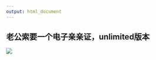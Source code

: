 ```yaml
---
output: html_document
---
```


## 老公索要一个电子亲亲证，unlimited版本

<head>
     <meta charset="UTF-8">
     <title>图片翻转</title>
     <link rel="stylesheet" href="图片翻转.css">
 </head>

![](image/qq.gif)